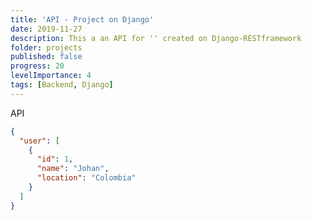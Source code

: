 ```yaml
---
title: 'API - Project on Django'
date: 2019-11-27
description: This a an API for '' created on Django-RESTframework
folder: projects
published: false
progress: 20
levelImportance: 4
tags: [Backend, Django]
---
```


API

```json
{
  "user": [
    {
      "id": 1,
      "name": "Johan",
      "location": "Colombia"
    }
  ]
}
```
